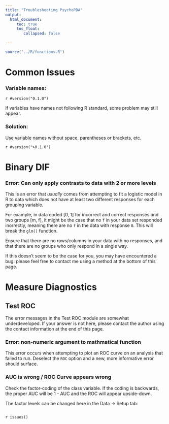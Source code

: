 ```yaml
---
title: "Troubleshooting PsychoPDA"
output: 
  html_document:
     toc: true
     toc_float:
        collapsed: false

---
```

  
```r
source("../R/functions.R")
```

# Common Issues

### Variable names:
`r #version("0.1.0")`

If variables have names not following R standard, some problem may still appear.

### Solution:
Use variable names without space, parentheses or brackets, etc. 

`r #version(">0.1.0")`

# Binary DIF

### **Error: Can only apply contrasts to data with 2 or more levels**

This is an error that _usually_ comes from attempting to fit a logistic model in R to data which does not have at least two different responses for each grouping variable.

For example, in data coded [0, 1] for incorrect and correct responses and two groups [m, f], it might be the case that no `f` in your data set responded inorrectly, meaning there are no `f` in the data with response `0`. This will break the `glm()` function.

Ensure that there are no rows/columns in your data with no responses, and that there are no groups who only respond in a single way.

If this doesn't seem to be the case for you, you may have encountered a bug: please feel free to contact me using a method at the bottom of this page.

# Measure Diagnostics

## Test ROC

The error messages in the Test ROC module are somewhat underdeveloped. If your answer is not here, please contact the author using the contact information at the end of this page.

### **Error: non-numeric argument to mathmatical function**

This error occurs when attempting to plot an ROC curve on an analysis that failed to run. Deselect the `ROC` option and a new, more informative error should surface.

### **AUC is wrong / ROC Curve appears wrong**

Check the factor-coding of the class variable. If the coding is backwards, the proper AUC will be 1 - AUC and the ROC will appear upside-down.

The factor levels can be changed here in the Data -> Setup tab:

<img src="testROC/factorRecoding.png" class="img-responsive" alt="">

`r issues()`
